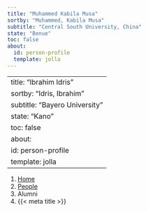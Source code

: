 ```yaml
---
title: "Muhammed Kabila Musa"
sortby: "Muhammed, Kabila Musa"
subtitle: "Central South University, China"
state: "Benue"
toc: false
about:
  id: person-profile
  template: jolla
---
```


---
title: "Ibrahim Idris"
sortby: "Idris, Ibrahim"
subtitle: "Bayero University"
state: "Kano"
toc: false
about:
  id: person-profile
  template: jolla
---

```{=html}
<nav aria-label="breadcrumb">
  <ol class="breadcrumb">
    <li class="breadcrumb-item"><a href="../../index.html">Home</a></li>
    <li class="breadcrumb-item"><a href="../../people.html">People</a></li>
    <li class="breadcrumb-item active">Alumni</li>
    <li class="breadcrumb-item active" aria-current="page">{{< meta title >}}</li>
  </ol>
</nav>
```

 <!-- :::{#person-profile}
## Semesters
#- Fall 2020, *Research Assistant*
- Spring 2021, *Research Assistant*

## Education

**University of Kansas** | Lawrence, KS, USA<br />
Psychology Major
::: -->



